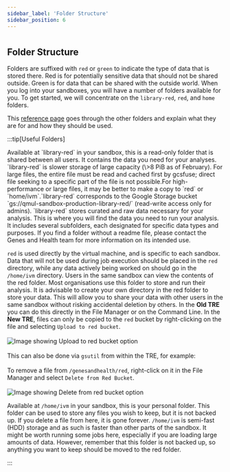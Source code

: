 ```yaml
---
sidebar_label: 'Folder Structure'
sidebar_position: 6
---
```




#

## Folder Structure

Folders are suffixed with `red` or `green` to indicate the type of data that is stored there. Red is for potentially sensitive data that should not be shared outside. Green is for data that can be shared with the outside world. When you log into your sandboxes, you will have a number of folders available for you. To get started, we will concentrate on the `library-red`, `red`, and `home` folders.

This [reference page](../explainers/file_structure.md) goes through the other folders and explain what they are for and how they should be used. 


:::tip[Useful Folders]

<Tabs>
  <TabItem value="library-red" label="library-red">Available at `library-red` in your sandbox, this is a read-only folder that is shared between all users. It contains the data you need for your analyses. `library-red` is slower storage of large capacity (\>8 PiB as of February). For large files, the entire file must be read and cached first by gcsfuse; direct file seeking to a specific part of the file is not possible.For high-performance or large files, it may be better to make a copy to `red` or `home/ivm`.`library-red` corresponds to the Google Storage bucket `gs://qmul-sandbox-production-library-red/`  (read-write access only for admins). `library-red` stores curated and raw data necessary for your analysis. This is where you will find the data you need to run your analysis. It includes several subfolders, each designated for specific data types and purposes. If you find a folder without a readme file, please contact the Genes and Health team for more information on its intended use.</TabItem>


  <TabItem value="red" label="red">`red` is used directly by the virtual machine, and is specific to each sandbox. Data that will not be used during job execution should be placed in the `red` directory, while any data actively being worked on should go in the `/home/ivm` directory. Users in the same sandbox can view the contents of the red folder. Most organisations use this folder to store and run their analysis. It is advisable to create your own directory in the red folder to store your data. This will allow you to share your data with other users in the same sandbox without risking accidental deletion by others. In the __Old TRE__ you can do this directly in the File Manager or on the Command Line. In the __New TRE__, files can only be copied to the `red` bucket by right-clicking on the file and selecting `Upload to red bucket`.<br /><br />
  ![Image showing Upload to red bucket option](images/upload.png)<br /><br />
  This can also be done via `gsutil` from within the TRE, for example:<br /><SandboxSelectorWithCommand/><br /> To remove a file from `/genesandhealth/red`, right-click on it in the File Manager and select `Delete from Red Bucket`.<br /><br />
  ![Image showing Delete from red bucket option](images/remove.png)</TabItem>

  <TabItem value="Home" label="Home">Available at `/home/ivm` in your sandbox, this is your personal folder. This folder can be used to store any files you wish to keep, but it is not backed up. If you delete a file from here, it is gone forever. `/home/ivm` is semi-fast (HDD) storage and as such is faster than other parts of the sandbox. It might be worth running some jobs here, especially if you are loading large amounts of data. However, remember that this folder is not backed up, so anything you want to keep should be moved to the red folder.</TabItem>
</Tabs>

:::